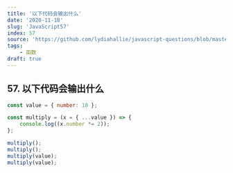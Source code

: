 ```yaml
---
title: '以下代码会输出什么'
date: '2020-11-18'
slug: 'JavaScript57'
index: 57
source: 'https://github.com/lydiahallie/javascript-questions/blob/master/zh-CN/README-zh_CN.md#64-%E8%BE%93%E5%87%BA%E4%BB%80%E4%B9%88'
tags:
    - 函数
draft: true
---
```


## 57. 以下代码会输出什么

```js:index.js
const value = { number: 10 };

const multiply = (x = { ...value }) => {
	console.log((x.number *= 2));
};

multiply();
multiply();
multiply(value);
multiply(value);
```
